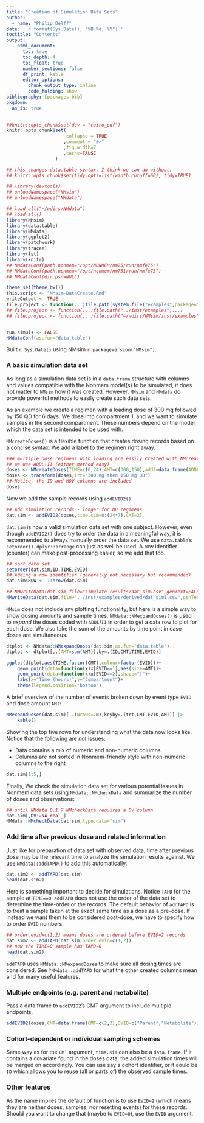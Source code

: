 ```yaml
---
title: "Creation of Simulation Data Sets"
author: 
  - name: "Philip Delff"
date: '`r format(Sys.Date(), "%B %d, %Y")`'
toctitle: "Contents"
output:
    html_document:
      toc: true
      toc_depth: 4
      toc_float: true
      number_sections: false
      df_print: kable
      editor_options:
        chunk_output_type: inline
        code_folding: show
bibliography: [packages.bib]
pkgdown:
  as_is: true
---
```


```r
##knitr::opts_chunk$set(dev = "cairo_pdf")
knitr::opts_chunk$set(
                      collapse = TRUE
                     ,comment = "#>"
                     ,fig.width=7
                     ,cache=FALSE
                  )

## this changes data.table syntax. I think we can do without.
## knitr::opts_chunk$set(tidy.opts=list(width.cutoff=60), tidy=TRUE)
```

```r
## library(devtools)
## unloadNamespace("NMsim")
## unloadNamespace("NMdata")

## load_all("~/wdirs/NMdata")
## load_all()
library(NMsim)
library(data.table)
library(NMdata)
library(ggplot2)
library(patchwork)
library(tracee)
library(fst)
library(knitr)
## NMdataConf(path.nonmem="/opt/NONMEM/nm75/run/nmfe75")
## NMdataConf(path.nonmem="/opt/nonmem/nm751/run/nmfe75")
## NMdataConf(dir.psn=NULL)

theme_set(theme_bw())
this.script <- "NMsim-DataCreate.Rmd"
writeOutput <- TRUE
file.project <- function(...)file.path(system.file("examples",package="NMsim"),...)
## file.project <- function(...)file.path("../inst/examples",...)
## file.project <- function(...)file.path("~/wdirs/NMsim/inst/examples",...)


run.simuls <- FALSE
NMdataConf(as.fun="data.table")
```

Built `r Sys.Date()` using NMsim `r packageVersion("NMsim")`.



### A basic simulation data set

As long as a simulation data set is in a `data.frame` structure with columns and values compatible with the Nonmem model(s) to be simulated, it does not matter to `NMsim` how it was created. However, `NMsim` and `NMdata` do provide powerful methods to easily create such data sets.

As an example we
create a regimen with a loading dose of 300 mg followed by 150 QD for
6 days. We dose into compartment 1, and we want to simulate samples in the second compartment. These numbers depend on the model which the data set is intended to be used with.

`NMcreateDoses()` is a flexible function that creates dosing records based on a concise syntax. We add a label to the regimen right away.

```r
### multiple dose regimens with loading are easily created with NMcreateDoses too
## We use ADDL+II (either method easy)
doses <- NMcreateDoses(TIME=c(0,24),AMT=c(300,150),addl=data.frame(ADDL=c(0,5),II=c(0,24)),CMT=1)
doses <- transform(doses,trt="300 mg then 150 mg QD")
## Notice, the ID and MDV columns are included
doses
```

Now we add the sample records using `addEVID2()`. 

```r
## Add simulation records - longer for QD regimens
dat.sim <- addEVID2(doses,time.sim=0:(24*7),CMT=2)
```

`dat.sim` is now a valid simulation data set with one subject. However, even though `addEVID2()` does try to order the data in a meaningful way, it is recommended to always manually order the data set. We use `data.table`'s `setorder()`. `dplyr::arrange` can just as well be used. A row identifier (counter) can make post-processing easier, so we add that too.

```r
## sort data set 
setorder(dat.sim,ID,TIME,EVID)
## Adding a row identifier (generally not necessary but recommended)
dat.sim$ROW <- 1:nrow(dat.sim)
```


```r
## NMwriteData(dat.sim,file="simulate-results/dat_sim.csv",genText=FALSE)
NMwriteData(dat.sim,file="../inst/examples/derived/dat_sim1.csv",genText=FALSE)
```

`NMsim` does not include any plotting functionality, but here is a simple way to show dosing amounts and sample times. `NMdata::NMexpandDoses()` is used to _expand_ the doses coded with `ADDL`/`II` in order to get a data row to plot for each dose. We also take the sum of the amounts by time point in case doses are simultaneous. 

```r
dtplot <- NMdata::NMexpandDoses(dat.sim,as.fun="data.table")
dtplot <- dtplot[,.(AMT=sum(AMT)),by=.(ID,CMT,TIME,EVID)]

ggplot(dtplot,aes(TIME,factor(CMT),colour=factor(EVID)))+
    geom_point(data=function(x)x[EVID==1],aes(size=AMT))+
    geom_point(data=function(x)x[EVID==2],shape="|")+
    labs(x="Time (hours)",y="Compartment")+
    theme(legend.position="bottom")

```


A brief overview of the number of events broken down by event type `EVID` and dose amount `AMT`:

```r
NMexpandDoses(dat.sim)[,.(Nrows=.N),keyby=.(trt,CMT,EVID,AMT)] |>
    kable()
```

Showing the top five rows for understanding what the data now looks like. Notice that the following are _not_ issues:

- Data contains a mix of numeric and non-numeric columns
- Columns are not sorted in Nonmem-friendly style with non-numeric columns to the right


```r
dat.sim[1:5,]
```


Finally, We check the simulation data set for various potential issues in
Nonmem data sets using `NMdata::NMcheckData` and summarize the number
of doses and observations:

```r
## until NMdata 0.1.7 NMcheckData requires a DV column
dat.sim[,DV:=NA_real_]
NMdata::NMcheckData(dat.sim,type.data="sim")
```

### Add time after previous dose and related information

Just like for preparation of data set with observed data, time after previous dose may be the relevant time to analyze the simulation results against. We use `NMdata::addTAPD()` to add this automatically.

```r
dat.sim2 <- addTAPD(dat.sim)
head(dat.sim2)
```

Here is something important to decide for simulations. Notice `TAPD` for the sample at `TIME==0`.
`addTAPD` does not use the order of the data set to determine the time-order or the records. The default behavior of `addTAPD` is to treat a sample taken at the exact same time as a dose as a pre-dose. If instead we want them to be considered post-dose, we have to specify how to order `EVID` numbers.

```r
## order.evid=c(1,2) means doses are ordered before EVID=2 records
dat.sim2 <- addTAPD(dat.sim,order.evid=c(1,2))
## now the TIME=0 sample has TAPD=0
head(dat.sim2)
```

`addTAPD` uses `NMdata::NMexpandDoses` to make sure all dosing times are considered. See `?NMdata::addTAPD` for what the other created columns mean and for many useful features.

### Multiple endpoints (e.g. parent and metabolite)

Pass a data.frame to `addEVID2`'s CMT argument to include multiple endpoints. 

```r
addEVID2(doses,CMT=data.frame(CMT=c(2,3),DVID=c("Parent","Metabolite")),time.sim=1:2)
```


### Cohort-dependent or individual sampling schemes
Same way as for the `CMT` argument, `time.sim` can also be a `data.frame`. If it contains a covariate found in the doses data, the added simulation times will be merged on accordingly. You can use say a cohort identifier, or it could be `ID` which allows you to reuse (all or parts of) the observed sample times.

### Other features
As the name implies the default of function is to use `EVID=2` (which means they are neither doses, samples, nor resetting events) for these records. Should you want to change that (maybe to `EVID=0`), use the `EVID` argument.
